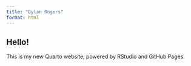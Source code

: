 ```yaml
---
title: "Dylan Rogers"
format: html
---
```


## Hello!

This is my new Quarto website, powered by RStudio and GitHub Pages.